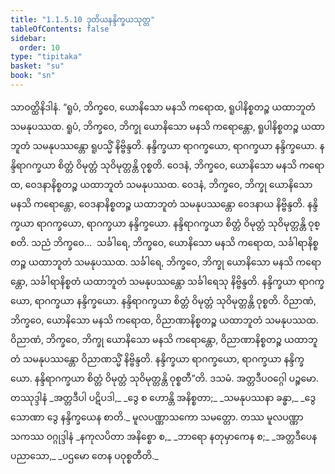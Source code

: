 ```yaml
---
title: "1.1.5.10 ဒုတိယနန္ဒိက္ခယသုတ္တ"
tableOfContents: false
sidebar:
  order: 10
type: "tipitaka"
basket: "su"
book: "sn"
---
```



<DynamicBreadcrumb />

<Division number="52" book="sn" e="ch" v="18" p="287">

<Paragraph number="225" book="sn">
သာဝတ္ထိနိဒါနံ. “ရူပံ, ဘိက္ခဝေ, ယောနိသော မနသိ ကရောထ, ရူပါနိစ္စတဉ္စ ယထာဘူတံ သမနုပဿထ. ရူပံ, ဘိက္ခဝေ, ဘိက္ခု ယောနိသော မနသိ ကရောန္တော, ရူပါနိစ္စတဉ္စ ယထာဘူတံ သမနုပဿန္တော ရူပသ္မိံ နိဗ္ဗိန္ဒတိ. နန္ဒိက္ခယာ ရာဂက္ခယော, ရာဂက္ခယာ နန္ဒိက္ခယော. နန္ဒိရာဂက္ခယာ စိတ္တံ ဝိမုတ္တံ သုဝိမုတ္တန္တိ ဝုစ္စတိ. ဝေဒနံ, ဘိက္ခဝေ, ယောနိသော မနသိ ကရောထ, ဝေဒနာနိစ္စတဉ္စ ယထာဘူတံ သမနုပဿထ. ဝေဒနံ, ဘိက္ခဝေ, ဘိက္ခု ယောနိသော မနသိ ကရောန္တော, ဝေဒနာနိစ္စတဉ္စ ယထာဘူတံ သမနုပဿန္တော ဝေဒနာယ နိဗ္ဗိန္ဒတိ. နန္ဒိက္ခယာ ရာဂက္ခယော, ရာဂက္ခယာ နန္ဒိက္ခယော. နန္ဒိရာဂက္ခယာ စိတ္တံ ဝိမုတ္တံ သုဝိမုတ္တန္တိ ဝုစ္စတိ. သညံ ဘိက္ခဝေ…  သင်္ခါရေ, ဘိက္ခဝေ, ယောနိသော မနသိ ကရောထ, သင်္ခါရာနိစ္စတဉ္စ ယထာဘူတံ သမနုပဿထ. သင်္ခါရေ, ဘိက္ခဝေ, ဘိက္ခု ယောနိသော မနသိ ကရောန္တော, သင်္ခါရာနိစ္စတံ ယထာဘူတံ သမနုပဿန္တော သင်္ခါရေသု နိဗ္ဗိန္ဒတိ. နန္ဒိက္ခယာ ရာဂက္ခယော, ရာဂက္ခယာ နန္ဒိက္ခယော. နန္ဒိရာဂက္ခယာ စိတ္တံ ဝိမုတ္တံ သုဝိမုတ္တန္တိ ဝုစ္စတိ. ဝိညာဏံ, ဘိက္ခဝေ, ယောနိသော မနသိ ကရောထ, ဝိညာဏာနိစ္စတဉ္စ ယထာဘူတံ သမနုပဿထ. ဝိညာဏံ, ဘိက္ခဝေ, ဘိက္ခု ယောနိသော မနသိ ကရောန္တော, ဝိညာဏာနိစ္စတဉ္စ ယထာဘူတံ သမနုပဿန္တော ဝိညာဏသ္မိံ နိဗ္ဗိန္ဒတိ. နန္ဒိက္ခယာ ရာဂက္ခယော, ရာဂက္ခယာ နန္ဒိက္ခယော. နန္ဒိရာဂက္ခယာ စိတ္တံ ဝိမုတ္တံ သုဝိမုတ္တန္တိ ဝုစ္စတီ”တိ.

</Paragraph>
</Division>

<Paragraph number="226" type="center" book="sn">
ဒသမံ.



</Paragraph>

<Paragraph number="227" type="center" book="sn">
အတ္တဒီပဝဂ္ဂေါ ပဉ္စမော.



</Paragraph>

<Paragraph number="228" type="center" book="sn">
တဿုဒ္ဒါနံ


</Paragraph>

<Paragraph number="229" type="verses" book="sn">
_အတ္တဒီပါ ပဋိပဒါ,_  
_ဒွေ စ ဟောန္တိ အနိစ္စတာ;_  
_သမနုပဿနာ ခန္ဓာ,_  
_ဒွေ သောဏာ ဒွေ နန္ဒိက္ခယေန စာတိ._  


</Paragraph>

<Paragraph number="230" type="center" book="sn">
မူလပဏ္ဏာသကော သမတ္တော.



</Paragraph>

<Paragraph number="231" type="center" book="sn">
တဿ မူလပဏ္ဏာသကဿ ဝဂ္ဂုဒ္ဒါနံ


</Paragraph>

<Paragraph number="232" type="verses" book="sn">
_နကုလပိတာ အနိစ္စော စ,_  
_ဘာရော နတုမှာကေန စ;_  
_အတ္တဒီပေန ပညာသော,_  
_ပဌမော တေန ပဝုစ္စတီတိ._
</Paragraph>